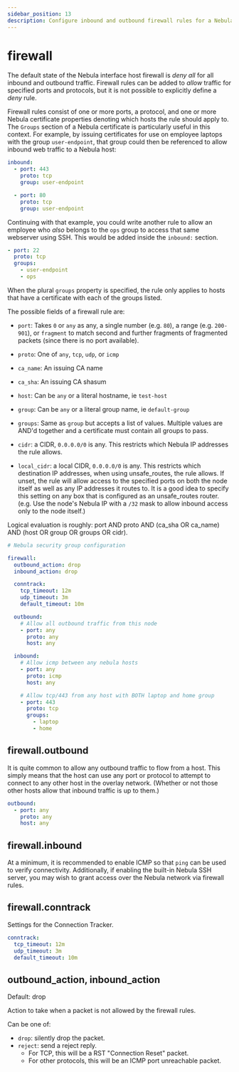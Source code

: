 ```yaml
---
sidebar_position: 13
description: Configure inbound and outbound firewall rules for a Nebula host
---
```



# firewall

The default state of the Nebula interface host firewall is _deny all_ for all inbound and outbound traffic. Firewall
rules can be added to _allow_ traffic for specified ports and protocols, but it is not possible to explicitly define a
_deny_ rule.

Firewall rules consist of one or more ports, a protocol, and one or more Nebula certificate properties denoting which
hosts the rule should apply to. The `Groups` section of a Nebula certificate is particularly useful in this context. For
example, by issuing certificates for use on employee laptops with the group `user-endpoint`, that group could then be
referenced to allow inbound web traffic to a Nebula host:

```yaml
inbound:
  - port: 443
    proto: tcp
    group: user-endpoint

  - port: 80
    proto: tcp
    group: user-endpoint
```

Continuing with that example, you could write another rule to allow an employee who _also_ belongs to the `ops` group to
access that same webserver using SSH. This would be added inside the `inbound:` section.

```yaml
- port: 22
  proto: tcp
  groups:
    - user-endpoint
    - ops
```

When the plural `groups` property is specified, the rule only applies to hosts that have a certificate with each of the
groups listed.

The possible fields of a firewall rule are:

- `port`: Takes `0` or `any` as any, a single number (e.g. `80`), a range (e.g. `200-901`), or `fragment` to match
  second and further fragments of fragmented packets (since there is no port available).

- `proto`: One of `any`, `tcp`, `udp`, or `icmp`

- `ca_name`: An issuing CA name

- `ca_sha`: An issuing CA shasum

- `host`: Can be `any` or a literal hostname, ie `test-host`

- `group`: Can be `any` or a literal group name, ie `default-group`

- `groups`: Same as `group` but accepts a list of values. Multiple values are AND'd together and a certificate must
  contain all groups to pass.

- `cidr`: a CIDR, `0.0.0.0/0` is any. This restricts which Nebula IP addresses the rule allows.

- `local_cidr`: a local CIDR, `0.0.0.0/0` is any. This restricts which destination IP addresses, when using
  unsafe_routes, the rule allows. If unset, the rule will allow access to the specified ports on both the node itself as
  well as any IP addresses it routes to. It is a good idea to specify this setting on any box that is configured as an
  unsafe_routes router. (e.g. Use the node's Nebula IP with a `/32` mask to allow inbound access only to the node
  itself.)

Logical evaluation is roughly: port AND proto AND (ca_sha OR ca_name) AND (host OR group OR groups OR cidr).

```yml
# Nebula security group configuration

firewall:
  outbound_action: drop
  inbound_action: drop

  conntrack:
    tcp_timeout: 12m
    udp_timeout: 3m
    default_timeout: 10m

  outbound:
    # Allow all outbound traffic from this node
    - port: any
      proto: any
      host: any

  inbound:
    # Allow icmp between any nebula hosts
    - port: any
      proto: icmp
      host: any

    # Allow tcp/443 from any host with BOTH laptop and home group
    - port: 443
      proto: tcp
      groups:
        - laptop
        - home
```

## firewall.outbound

It is quite common to allow any outbound traffic to flow from a host. This simply means that the host can use any port
or protocol to attempt to connect to any other host in the overlay network. (Whether or not those other hosts allow that
inbound traffic is up to them.)

```yml
outbound:
  - port: any
    proto: any
    host: any
```

## firewall.inbound

At a minimum, it is recommended to enable ICMP so that `ping` can be used to verify connectivity. Additionally, if
enabling the built-in Nebula SSH server, you may wish to grant access over the Nebula network via firewall rules.

## firewall.conntrack

Settings for the Connection Tracker.

```yml
conntrack:
  tcp_timeout: 12m
  udp_timeout: 3m
  default_timeout: 10m
```

## outbound_action, inbound_action

<Pill className="mb-24">Default: drop</Pill>

Action to take when a packet is not allowed by the firewall rules.

Can be one of:

- `drop`: silently drop the packet.
- `reject`: send a reject reply.
  - For TCP, this will be a RST "Connection Reset" packet.
  - For other protocols, this will be an ICMP port unreachable packet.
